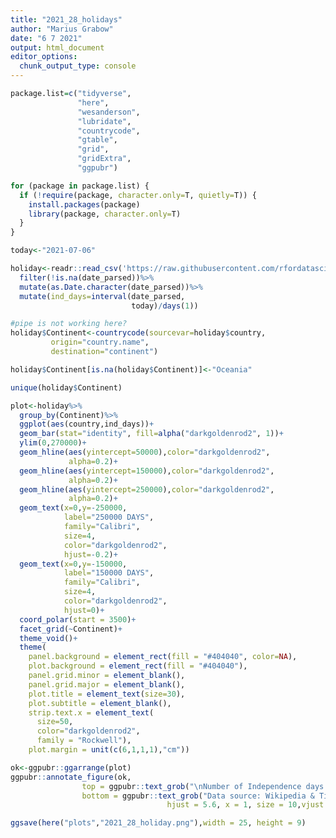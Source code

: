 ```yaml
---
title: "2021_28_holidays"
author: "Marius Grabow"
date: "6 7 2021"
output: html_document
editor_options: 
  chunk_output_type: console
---
```


```r
package.list=c("tidyverse",
               "here",
               "wesanderson",
               "lubridate",
               "countrycode",
               "gtable",
               "grid",
               "gridExtra",
               "ggpubr")

for (package in package.list) {
  if (!require(package, character.only=T, quietly=T)) {
    install.packages(package)
    library(package, character.only=T)
  }
}
```

```r
today<-"2021-07-06"

holiday<-readr::read_csv('https://raw.githubusercontent.com/rfordatascience/tidytuesday/master/data/2021/2021-07-06/holidays.csv')%>% 
  filter(!is.na(date_parsed))%>%
  mutate(as.Date.character(date_parsed))%>%
  mutate(ind_days=interval(date_parsed,
                           today)/days(1))

#pipe is not working here?
holiday$Continent<-countrycode(sourcevar=holiday$country,
         origin="country.name",
         destination="continent")

holiday$Continent[is.na(holiday$Continent)]<-"Oceania"

unique(holiday$Continent)
```

```r


plot<-holiday%>%
  group_by(Continent)%>%
  ggplot(aes(country,ind_days))+
  geom_bar(stat="identity", fill=alpha("darkgoldenrod2", 1))+
  ylim(0,270000)+
  geom_hline(aes(yintercept=50000),color="darkgoldenrod2",
             alpha=0.2)+
  geom_hline(aes(yintercept=150000),color="darkgoldenrod2",
             alpha=0.2)+
  geom_hline(aes(yintercept=250000),color="darkgoldenrod2",
             alpha=0.2)+
  geom_text(x=0,y=-250000,
            label="250000 DAYS",
            family="Calibri",
            size=4,
            color="darkgoldenrod2",
            hjust=-0.2)+
  geom_text(x=0,y=-150000,
            label="150000 DAYS",
            family="Calibri",
            size=4,
            color="darkgoldenrod2",
            hjust=0)+
  coord_polar(start = 3500)+
  facet_grid(~Continent)+
  theme_void()+
  theme(
    panel.background = element_rect(fill = "#404040", color=NA),
    plot.background = element_rect(fill = "#404040"),
    panel.grid.minor = element_blank(),
    panel.grid.major = element_blank(),
    plot.title = element_text(size=30),
    plot.subtitle = element_blank(),
    strip.text.x = element_text(
      size=50,
      color="darkgoldenrod2",
      family = "Rockwell"),
    plot.margin = unit(c(6,1,1,1),"cm"))

ok<-ggpubr::ggarrange(plot)
ggpubr::annotate_figure(ok,
                top = ggpubr::text_grob("\nNumber of Independence days for single countries \n __________ grouped by continent __________ ", color = "darkgoldenrod2", face = "plain", size = 44,vjust=1.2,family = "Rockwell"),
                bottom = ggpubr::text_grob("Data source: Wikipedia & TidyTuesday", color = "darkgoldenrod2",
                                   hjust = 5.6, x = 1, size = 10,vjust = -3,family = "Rockwell"))

ggsave(here("plots","2021_28_holiday.png"),width = 25, height = 9)  
```

